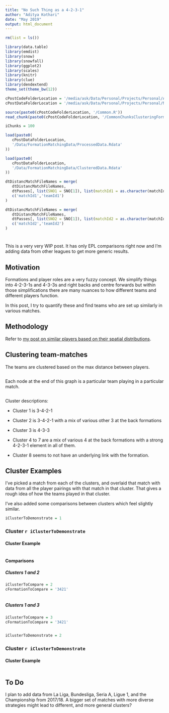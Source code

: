 ```yaml
---
title: "No Such Thing as a 4-2-3-1"
author: "Aditya Kothari"
date: "May 2019"
output: html_document
---
```


```r
   
rm(list = ls())

library(data.table)
library(emdist)
library(snow)
library(snowfall)
library(ggplot2)
library(scales)
library(knitr)
library(clue)
library(dendextend)
theme_set(theme_bw(12))

```

```r

cPostCodeFolderLocation = '/media/ask/Data/Personal/Projects/Personal/AnalysingFootballData/EMDRelated/'
cPostDataFolderLocation = '/media/ask/Data/Personal/Projects/Personal/NoSuchThingAs4231'

source(paste0(cPostCodeFolderLocation, '/Common.R'))
read_chunk(paste0(cPostCodeFolderLocation, '/CommonChunksClusteringFormations.R'))

iChunks = 100

```


```r

load(paste0(
   cPostDataFolderLocation,
   '/Data/FormationMatchingData/ProcessedData.Rdata'
))

load(paste0(
   cPostDataFolderLocation,
   '/Data/FormationMatchingData/ClusteredData.Rdata'
))

dtDistancMatchFileNames = merge(
   dtDistancMatchFileNames,
   dtPasses[, list(SNO1 = SNO[1]), list(matchId1 = as.character(matchId), teamId1 = as.character(teamId))],
   c('matchId1','teamId1')
)

dtDistancMatchFileNames = merge(
   dtDistancMatchFileNames,
   dtPasses[, list(SNO2 = SNO[1]), list(matchId2 = as.character(matchId), teamId2 = as.character(teamId))],
   c('matchId2','teamId2')
)

```
# {.tabset .tabset-fade .tabset-pills}

This is a very very WIP post. It has only EPL comparisons right now and I'm adding data from other leagues to get more generic results.

## Motivation

Formations and player roles are a very fuzzy concept. We simplify things into 4-2-3-1s and 4-3-3s and right backs and centre forwards but within those simplifications there are many nuances to how different teams and different players function.

In this post, I try to quantify these and find teams who are set up similarly in various matches.

## Methodology

Refer to <a href="https://thecomeonman.github.io/SpatialSimilaritiesBetweenPlayers/">my post on similar players based on their spatial distributions</a>.

## Clustering team-matches

The teams are clustered based on the max distance between players.

```r


```

Each node at the end of this graph is a particular team playing in a particular match.

```r


```

Cluster descriptions:

* Cluster 1 is 3-4-2-1

* Cluster 2 is 3-4-2-1 with a mix of various other 3 at the back formations

* Cluster 3 is 4-3-3

* Cluster 4 to 7 are a mix of various 4 at the back formations with a strong 4-2-3-1 element in all of them.

* Cluster 8 seems to not have an underlying link with the formation.


## Cluster Examples {.tabset .tabset-fade .tabset-pills}

I've picked a match from each of the clusters, and overlaid that match with data from all the player pairings with that match in that cluster. That gives a rough idea of how the teams played in that cluster.

I've also added some comparisons between clusters which feel slightly similar.


```r

iClusterToDemonstrate = 1

```

### Cluster `r iClusterToDemonstrate`  {.tabset .tabset-fade .tabset-pills}

#### Cluster Example

```r
```

#### Comparisons {.tabset .tabset-fade .tabset-pills}

##### Clusters 1 and 2

```r

iClusterToCompare = 2
cFormationToCompare = '3421'

```

```r
```


##### Clusters 1 and 3

```r

iClusterToCompare = 3
cFormationToCompare = '3421'

```

```r
```






```r

iClusterToDemonstrate = 2

```

### Cluster `r iClusterToDemonstrate`  {.tabset .tabset-fade .tabset-pills}

#### Cluster Example

```r
```










## To Do

I plan to add data from La Liga, Bundesliga, Seria A, Ligue 1, and the Championship from 2017/18. A bigger set of matches with more diverse strategies might lead to different, and more general clusters?